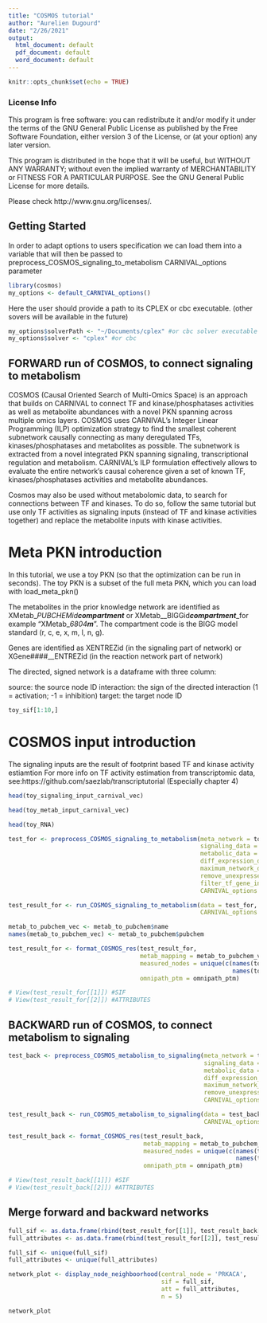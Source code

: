 ```yaml
---
title: "COSMOS tutorial"
author: "Aurelien Dugourd"
date: "2/26/2021"
output:
  html_document: default
  pdf_document: default
  word_document: default
---
```


```r
knitr::opts_chunk$set(echo = TRUE)
```

### License Info

This program is free software: you can redistribute it and/or modify it under 
the terms of the GNU General Public License as published by the Free Software 
Foundation, either version 3 of the License, or (at your option) any later 
version.

This program is distributed in the hope that it will be useful, but WITHOUT ANY 
WARRANTY; without even the implied warranty of MERCHANTABILITY or FITNESS FOR 
A PARTICULAR PURPOSE. See the GNU General Public License for more details.

Please check http://www.gnu.org/licenses/.

## Getting Started

In order to adapt options to users specification we can load them into a variable 
that will then be passed to preprocess_COSMOS_signaling_to_metabolism CARNIVAL_options parameter

```r
library(cosmos)
my_options <- default_CARNIVAL_options()
```

Here the user should provide a path to its CPLEX or cbc executable. (other sovers will be available in the future)

```r
my_options$solverPath <- "~/Documents/cplex" #or cbc solver executable
my_options$solver <- "cplex" #or cbc
```

## FORWARD run of COSMOS, to connect signaling to metabolism

COSMOS (Causal Oriented Search of Multi-Omics Space) is an
approach that builds on CARNIVAL to connect TF and kinase/phosphatases activities as
well as metabolite abundances with a novel PKN spanning across multiple omics layers. 
COSMOS uses CARNIVAL’s Integer Linear Programming (ILP) optimization
strategy to find the smallest coherent subnetwork causally connecting as many deregulated
TFs, kinases/phosphatases and metabolites as possible. The subnetwork is extracted from a
novel integrated PKN spanning signaling, transcriptional regulation and metabolism. 
CARNIVAL’s ILP formulation effectively allows to evaluate the entire network's
causal coherence given a set of known TF, kinases/phosphatases activities and metabolite
abundances.

Cosmos may also be used without metabolomic data, to search for connections between TF 
and kinases. To do so, follow the same tutorial but use only TF activities as signaling 
inputs (instead of TF and kinase activities together) and replace the metabolite inputs 
with kinase activities.

# Meta PKN introduction

In this tutorial, we use a toy PKN (so that the optimization can be run in seconds). 
The toy PKN is a subset of the  full meta PKN, which you can load with load_meta_pkn()

The metabolites in the prior knowledge network are identified as XMetab__PUBCHEMid___compartment____ 
or XMetab__BIGGid___compartment____for example “XMetab__6804___m____”. 
The compartment code is the BIGG model standard (r, c, e, x, m, l, n, g).

Genes are identified as XENTREZid (in the signaling part of network) 
or XGene####__ENTREZid (in the reaction network part of network)

The directed, signed network is a dataframe with three column:

source: the source node ID
interaction: the sign of the directed interaction (1 = activation; -1 = inhibition)
target: the target node ID

```r
toy_sif[1:10,]
```

# COSMOS input introduction

The signaling inputs are the result of footprint based TF and kinase activity estiamtion
For more info on TF activity estimation from transcriptomic data, 
see:https://github.com/saezlab/transcriptutorial (Especially chapter 4)

```r
head(toy_signaling_input_carnival_vec)
```

```r
head(toy_metab_input_carnival_vec)
```
```r
head(toy_RNA)
```

```r
test_for <- preprocess_COSMOS_signaling_to_metabolism(meta_network = toy_sif,  
                                                      signaling_data = toy_signaling_input_carnival_vec,
                                                      metabolic_data = toy_metab_input_carnival_vec,
                                                      diff_expression_data = toy_RNA,
                                                      maximum_network_depth = 15,
                                                      remove_unexpressed_nodes = T,
                                                      filter_tf_gene_interaction_by_optimization = T,
                                                      CARNIVAL_options = my_options)
```

```r
test_result_for <- run_COSMOS_signaling_to_metabolism(data = test_for,
                                                      CARNIVAL_options = my_options)
```

```r
metab_to_pubchem_vec <- metab_to_pubchem$name
names(metab_to_pubchem_vec) <- metab_to_pubchem$pubchem

test_result_for <- format_COSMOS_res(test_result_for,
                                     metab_mapping = metab_to_pubchem_vec,
                                     measured_nodes = unique(c(names(toy_metab_input_carnival_vec),
                                                               names(toy_signaling_input_carnival_vec))),
                                     omnipath_ptm = omnipath_ptm)
```

```r
# View(test_result_for[[1]]) #SIF
# View(test_result_for[[2]]) #ATTRIBUTES
```

## BACKWARD run of COSMOS, to connect metabolism to signaling

```r
test_back <- preprocess_COSMOS_metabolism_to_signaling(meta_network = toy_sif,
                                                       signaling_data = toy_signaling_input_carnival_vec,
                                                       metabolic_data = toy_metab_input_carnival_vec,
                                                       diff_expression_data = toy_RNA,
                                                       maximum_network_depth = 15,
                                                       remove_unexpressed_nodes = F,
                                                       CARNIVAL_options = my_options)
```

```r
test_result_back <- run_COSMOS_metabolism_to_signaling(data = test_back,
                                                       CARNIVAL_options = my_options)
```

```r
test_result_back <- format_COSMOS_res(test_result_back,
                                      metab_mapping = metab_to_pubchem_vec,
                                      measured_nodes = unique(c(names(toy_metab_input_carnival_vec),
                                                                names(toy_signaling_input_carnival_vec))),
                                      omnipath_ptm = omnipath_ptm)
```

```r
# View(test_result_back[[1]]) #SIF
# View(test_result_back[[2]]) #ATTRIBUTES
```

## Merge forward and backward networks

```r
full_sif <- as.data.frame(rbind(test_result_for[[1]], test_result_back[[1]]))
full_attributes <- as.data.frame(rbind(test_result_for[[2]], test_result_back[[2]]))

full_sif <- unique(full_sif)
full_attributes <- unique(full_attributes)
```

```r
network_plot <- display_node_neighboorhood(central_node = 'PRKACA', 
                                           sif = full_sif, 
                                           att = full_attributes, 
                                           n = 5)

network_plot
```

```r

```

```r

```

```r

```

```r

```

```r

```

```r

```

```r

```

```r

```